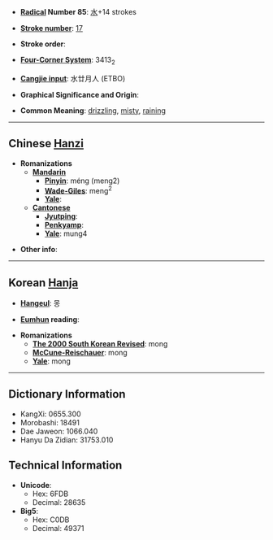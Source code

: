 * '''[[Wiktionary:Chinese radical index| Radical]] Number 85''': [[Wiktionary:Chinese radical index 水|水]]+14 strokes

* '''[[Wiktionary:Chinese total strokes index|Stroke number]]''': [[Wiktionary:Chinese total strokes index 17|17]]

* '''Stroke order''': 

* '''[[Wiktionary:Chinese four corner index|Four-Corner System]]''': 3413<sub>2</sub>

* '''[[Wiktionary:Chinese Cangjie index|Cangjie input]]''': 水廿月人 (ETBO)

* '''Graphical Significance and Origin''': 

* '''Common Meaning''': [[drizzle|drizzling]], [[misty]], [[rain]]ing

----

== Chinese [[Hanzi]] ==

* '''Romanizations'''
** '''[[Mandarin]]'''
*** '''[[Pinyin]]''': méng (meng2)
*** '''[[Wade-Giles]]''': meng<sup>2</sup>
*** '''[[Yale]]''': 
** '''[[Cantonese]]'''
*** '''[[Jyutping]]''':
*** '''[[Penkyamp]]''': 
*** '''[[Yale]]''': mung4

* '''Other info''': 

----

== Korean [[Hanja]] ==

* '''[[Hangeul]]''': 몽

* '''[[Eumhun]] reading''': 

* '''Romanizations'''
** '''[[The 2000 South Korean Revised Romanization|The 2000 South Korean Revised]]''': mong
** '''[[McCune-Reischauer]]''': mong
** '''[[Yale]]''': mong

----

== Dictionary Information ==

* KangXi: 0655.300
* Morobashi: 18491
* Dae Jaweon: 1066.040
* Hanyu Da Zidian: 31753.010

== Technical Information ==

* '''Unicode''':
** Hex: 6FDB
** Decimal: 28635
* '''Big5''':
** Hex: C0DB
** Decimal: 49371